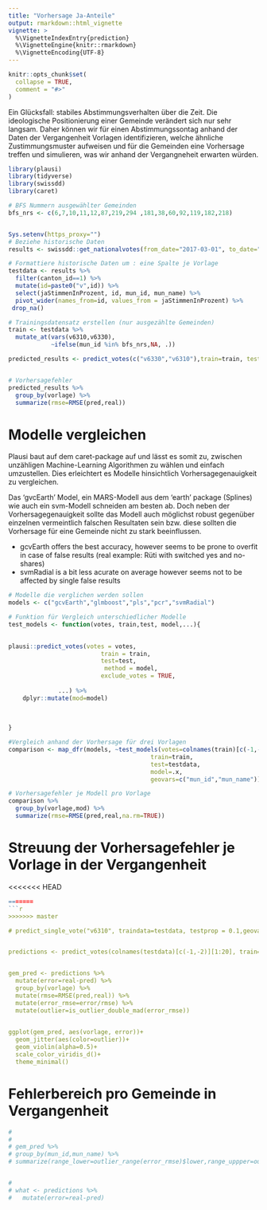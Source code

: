 ```yaml
---
title: "Vorhersage Ja-Anteile"
output: rmarkdown::html_vignette
vignette: >
  %\VignetteIndexEntry{prediction}
  %\VignetteEngine{knitr::rmarkdown}
  %\VignetteEncoding{UTF-8}
---
```



```r
knitr::opts_chunk$set(
  collapse = TRUE,
  comment = "#>"
)
```

Ein Glücksfall: stabiles Abstimmungsverhalten über die Zeit. Die ideologische Positionierung einer Gemeinde verändert sich nur sehr langsam. Daher können wir für einen Abstimmungssontag anhand der Daten der Vergangenheit Vorlagen identifizieren, welche ähnliche Zustimmungsmuster aufweisen und für die Gemeinden eine Vorhersage treffen und simulieren, was wir anhand der Vergangneheit erwarten würden.
```r
library(plausi)
library(tidyverse)
library(swissdd)
library(caret)

# BFS Nummern ausgewählter Gemeinden
bfs_nrs <- c(6,7,10,11,12,87,219,294 ,181,38,60,92,119,182,218)


Sys.setenv(https_proxy="")
# Beziehe historische Daten
results <- swissdd::get_nationalvotes(from_date="2017-03-01", to_date="2020-09-27")

# Formattiere historische Daten um : eine Spalte je Vorlage
testdata <- results %>%
  filter(canton_id==1) %>% 
  mutate(id=paste0("v",id)) %>%
  select(jaStimmenInProzent, id, mun_id, mun_name) %>%
  pivot_wider(names_from=id, values_from = jaStimmenInProzent) %>% 
 drop_na()

# Trainingsdatensatz erstellen (nur ausgezählte Gemeinden)
train <- testdata %>% 
  mutate_at(vars(v6310,v6330),
            ~ifelse(mun_id %in% bfs_nrs,NA, .))

predicted_results <- predict_votes(c("v6330","v6310"),train=train, test=testdata ,exclude_votes = TRUE, geovars=c("mun_id","mun_name" ))


# Vorhersagefehler
predicted_results %>% 
  group_by(vorlage) %>% 
  summarize(rmse=RMSE(pred,real))

```
# Modelle vergleichen

Plausi baut auf dem caret-package auf und lässt es somit zu, zwischen unzähligen Machine-Learning Algorithmen zu wählen und einfach umzustellen. Dies erleichtert es Modelle hinsichtlich Vorhersagegenauigkeit zu vergleichen.

Das 'gvcEarth' Model, ein MARS-Modell aus dem 'earth' package (Splines) wie auch ein svm-Modell schneiden am besten ab. Doch neben der Vorhersagegenauigkeit sollte das Modell auch möglichst robust gegenüber einzelnen vermeintlich falschen Resultaten sein bzw. diese sollten die Vorhersage für eine Gemeinde nicht zu stark beeinflussen.

- gcvEarth offers the best accuracy, however seems to be prone to overfit in case of false results (real example: Rüti with switched yes and no-shares)
- svmRadial is a bit less acurate on average however seems not to be affected by single false results

```r
# Modelle die verglichen werden sollen
models <- c("gcvEarth","glmboost","pls","pcr","svmRadial")

# Funktion für Vergleich unterschiedlicher Modelle
test_models <- function(votes, train,test, model,...){

  
plausi::predict_votes(votes = votes, 
                          train = train,
                          test=test,
                           method = model,
                          exclude_votes = TRUE,
                      
              ...) %>% 
    dplyr::mutate(mod=model) 
 
 
  
}

#Vergleich anhand der Vorhersage für drei Vorlagen
comparison <- map_dfr(models, ~test_models(votes=colnames(train)[c(-1,-2)][1:3],
                                        train=train,
                                        test=testdata,
                                        model=.x,
                                        geovars=c("mun_id","mun_name")))

# Vorhersagefehler je Modell pro Vorlage
comparison %>% 
  group_by(vorlage,mod) %>% 
  summarize(rmse=RMSE(pred,real,na.rm=TRUE))


```


# Streuung der Vorhersagefehler je Vorlage in der Vergangenheit

<<<<<<< HEAD
```r
=======
```r
>>>>>>> master

# predict_single_vote("v6310", traindata=testdata, testprop = 0.1,geovars=c("mun_id","mun_name"))


predictions <- predict_votes(colnames(testdata)[c(-1,-2)][1:20], train=testdata, testprop = 0.3,geovars=c("mun_id","mun_name"))


gem_pred <- predictions %>% 
  mutate(error=real-pred) %>% 
  group_by(vorlage) %>% 
  mutate(rmse=RMSE(pred,real)) %>% 
  mutate(error_rmse=error/rmse) %>% 
  mutate(outlier=is_outlier_double_mad(error_rmse))
  

ggplot(gem_pred, aes(vorlage, error))+
  geom_jitter(aes(color=outlier))+
  geom_violin(alpha=0.5)+
  scale_color_viridis_d()+
  theme_minimal()

```

# Fehlerbereich pro Gemeinde in Vergangenheit

```r
#  
# 
# gem_pred %>% 
# group_by(mun_id,mun_name) %>% 
# summarize(range_lower=outlier_range(error_rmse)$lower,range_uppper=outlier_range(error_rmse)$upper)


# 
# what <- predictions %>% 
#   mutate(error=real-pred)


```

